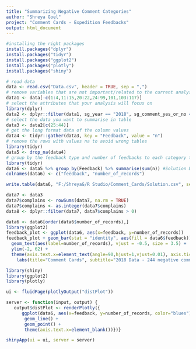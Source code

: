 ```yaml
---
title: "Summarizing Negative Comment Categories"
author: "Shreya Goel"
project: "Comment Cards - Expedition Feedbacks"
output: html_document
---
```


```r
#installing the right packages 
install.packages("dplyr")
install.packages("tidyr")
install.packages("ggplot2")
install.packages("plotly")
install.packages("shiny")
```

```r
# read data
data <- read.csv("Data.csv", header = TRUE, sep = ",")
# remove variables that are not important/related to the current analysis
data1 <- data[-c(1:4,11:15,20:22,24:99,101,103:117)]
# select the attributes that your analysis will focus on
library(dplyr)
data2 <- dplyr::filter(data1, sg_year == "2018", sg_comment_yes_or_no == "1", sg_number_of_negatives >= "1")
# select the data you want to summarise in table
data3 <- data2[c(25:44)]
# get the long format data of the column values
data4 <- tidyr::gather(data3, key = "Feedback", value = "n")
# remove the rows with values na to avoid wrong tables
library(tidyr)
data5 <- drop_na(data4)
# group by the feedback type and number of feedbacks to each category that were recorded
library(tidyr)
data6 <- data5 %>% group_by(Feedback) %>% summarise(sum(n)) #Solution DATASET
colnames(data6) <- c("feedback", "number_of_records")
```

```r
write.table(data6, "F:/ShreyaG/R Studio/Comment_Cards/Solution.csv", sep=",")
```

```r
data7 <- data3
data7$complains <- rowSums(data7, na.rm = TRUE)
data7$complains <- as.integer(data7$complains)
data8 <- dplyr::filter(data7, data7$complains > 0)
```

```r
data6 <- data6[order(data6$number_of_records),]
library(ggplot2)
feedback_plot <- ggplot(data6, aes(x=feedback, y=number_of_records))
feedback_plot + geom_bar(stat = "identity", aes(fill = data6$feedback)) + 
  geom_text(aes(label=number_of_records), vjust = -0.5, size = 3.5) +
  ylim(-2, 62) + 
  theme(axis.text.x=element_text(angle=90,hjust=1,vjust=0.01), axis.ticks.x=element_blank(), plot.title = element_text(face = "bold", size=15), legend.position = "none") +
    labs(title="Comment Cards", subtitle="2018 Data - 244 negative comments analyzed", y="Number of Records", x="Feedback")
```

```r
library(shiny)
library(ggplot2)
library(plotly)

ui <- fluidPage(plotlyOutput("distPlot"))

server <- function(input, output) {
   output$distPlot <- renderPlotly({
      ggplot(data6, aes(x=feedback, y=number_of_records, color="blues")) + 
       geom_line() + 
       geom_point() +
       theme(axis.text.x=element_blank())})}

shinyApp(ui = ui, server = server)
```
